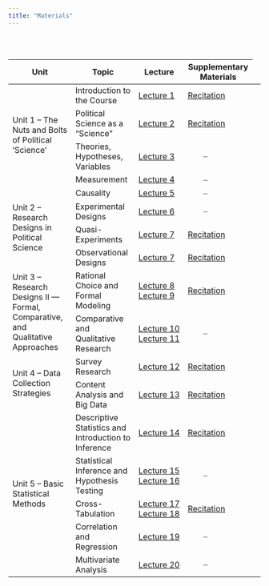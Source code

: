 ```yaml
---
title: "Materials"
---
```


```{=html}
<br>
<br>
<table class="custom-materials-table">
  <thead>
    <tr>
      <th>Unit</th>
      <th>Topic</th>
      <th>Lecture</th>
      <th>Supplementary Materials</th>
    </tr>
  </thead>
  <tbody>
    <tr id="introduction-to-the-course" class="unit-start">
      <td rowspan="4">Unit 1 – The Nuts and Bolts of Political ‘Science’</td>
      <td>Introduction to the Course</td>
      <td><a href="/lecture_slides/01_introduction/PS0700_2022_Course_Introduction.pdf" target="_blank">Lecture&nbsp;1</a></td>
      <td>
      <a href="/lecture_supplementary_materials/01_introduction/PS0700_2022_Recitation_Course_Introduction.pdf" target="_blank">Recitation</a></td>
      <td></td>
    </tr>
    <tr id="political-science-as-a-science" class="lecture-row">
      <td>Political Science as a “Science”</td>
      <td><a href="/lecture_slides/02_political_science_as_a_science/PS0700_2022_Political_Science_as_a_Science.pdf" target="_blank">Lecture 2</a></td>
      <td>
        <a href="/lecture_supplementary_materials/02_political_science_as_a_science/PS0700_2022_Recitation_Political_Science_as_a_Science.pdf" target="_blank">Recitation</a></td>
    <td></td>
    </tr>
    <tr id="theories-hypotheses-variables" class="lecture-row">
      <td>Theories, Hypotheses, Variables</td>
      <td><a href="/lecture_slides/03_theories_hypotheses_variables/PS0700_2022_Theories_Hypotheses_Variables.pdf" target="_blank">Lecture 3</a></td>
      <td>
  <span style="display: inline-block; margin-left: 1.75em;color: #888; font-size: 1.1em">&ndash;</span>
    </td>
      <td></td>
    </tr>
    <tr id="measurement" class="lecture-row">
      <td>Measurement</td>
      <td><a href="/lecture_slides/04_measurement/PS0700_2022_Measurement.pdf" target="_blank">Lecture 4</a></td>
      <td>
  <span style="display: inline-block; margin-left: 1.75em;color: #888; font-size: 1.1em">&ndash;</span>
    </td>
      <td></td>
    </tr>
    <tr id="causality" class="unit-start">
      <td rowspan="4">Unit 2 – Research Designs in Political Science</td>
      <td>Causality</td>
      <td><a href="/lecture_slides/05_causality/PS0700_2022_Causality.pdf" target="_blank">Lecture&nbsp;5</a></td>
     <td>
  <span style="display: inline-block; margin-left: 1.75em;color: #888; font-size: 1.1em">&ndash;</span>
    </td>
      <td></td>
    </tr>
    <tr id="experimental-designs" class="lecture-row">
      <td>Experimental Designs</td>
      <td><a href="/lecture_slides/06_experimental_designs/PS0700_2022_Experiments.pdf" target="_blank">Lecture&nbsp;6</a></td>
      <td>
  <span style="display: inline-block; margin-left: 1.75em;color: #888; font-size: 1.1em">&ndash;</span>
    </td>
      <td></td>
    </tr>
    <tr id="quasi-experiments" class="lecture-row">
      <td>Quasi-Experiments</td>
      <td><a href="/lecture_slides/07_quasi_experiments/PS0700_2022_Quasi_Experiments_and_Observational_Designs.pdf" target="_blank">Lecture&nbsp;7</a></td>
      <td>
        <a href="/lecture_supplementary_materials/07_quasi_experiments/PS0700_2022_Recitation_Quasi_Experiments_and_Observational_Designs.pdf" target="_blank">Recitation</a><br></td>
      <td></td>
    </tr>
    <tr id="observational-designs" class="lecture-row">
      <td>Observational Designs</td>
      <td><a href="/lecture_slides/08_observational_designs/PS0700_2022_Quasi_Experiments_and_Observational_Designs.pdf" target="_blank">Lecture&nbsp;7</a></td>
      <td>
        <a href="/lecture_supplementary_materials/08_observational_designs/PS0700_2022_Recitation_Quasi_Experiments_and_Observational_Designs.pdf" target="_blank">Recitation</a><br></td>
      <td></td>
    </tr>
    <tr id="rational-choice-and-formal-modeling" class="unit-start">
      <td rowspan="2">Unit 3 – Research Designs II — Formal, Comparative, and Qualitative Approaches</td>
      <td>Rational Choice and Formal Modeling</td>
      <td><a href="/lecture_slides/09_rational_choice_and_formal_modeling/PS0700_2022_Formal_and_Rational_Choice_Models_I.pdf" target="_blank">Lecture&nbsp;8</a><br>
      <a href="/lecture_slides/09_rational_choice_and_formal_modeling/PS0700_2022_Formal_and_Rational_Choice_Models_II.pdf" target="_blank">Lecture&nbsp;9</a></td>
      <td>
        <a href="/lecture_supplementary_materials/09_rational_choice_and_formal_modeling/PS0700_2022_Recitation_Rational_Choice_Models.pdf" target="_blank">Recitation</a><br></td>
      <td></td>
    </tr>
    <tr id="comparative-and-qualitative-research" class="lecture-row">
      <td>Comparative and Qualitative Research</td>
      <td><a href="/lecture_slides/10_comparative_and_qualitative_research/PS0700_2022_Qualitative_and_Comparative.pdf" target="_blank">Lecture&nbsp;10</a><br>
      <a href="/lecture_slides/10_comparative_and_qualitative_research/PS0700_2022_Qualitative_Data_Collection.pdf" target="_blank">Lecture&nbsp;11</a></td>
      <td>
  <span style="display: inline-block; margin-left: 1.75em;color: #888; font-size: 1.1em">&ndash;</span>
    </td>
      <td></td>
    </tr>
    <tr id="survey-research" class="unit-start">
      <td rowspan="2">Unit 4 – Data Collection Strategies</td>
      <td>Survey Research</td>
      <td><a href="/lecture_slides/11_survey_research/PS0700_2022_Surveys_and_Sampling.pdf" target="_blank">Lecture&nbsp;12</a></td>
      <td>
        <a href="/lecture_supplementary_materials/11_survey_research/PS0700_2022_Recitation_Survey_and_Big_Data.pdf" target="_blank">Recitation</a></td>
      <td></td>
    </tr>
    <tr id="content-analysis-and-big-data" class="lecture-row">
      <td>Content Analysis and Big Data</td>
      <td><a href="/lecture_slides/12_content_analysis_and_big_data/PS0700_2022_Content_Analysis_Big_Data.pdf" target="_blank">Lecture&nbsp;13</a></td>
      <td>
        <a href="/lecture_supplementary_materials/12_content_analysis_and_big_data/PS0700_2022_Recitation_Survey_and_Big_Data.pdf" target="_blank">Recitation</a></td>
      <td></td>
    </tr>
    <tr id="descriptive-statistics" class="unit-start">
      <td rowspan="5">Unit 5 – Basic Statistical Methods</td>
      <td>Descriptive Statistics and Introduction to Inference</td>
      <td><a href="/lecture_slides/13_descriptive_statistics/PS0700_2022_Descriptive_Statistics.pdf" target="_blank">Lecture&nbsp;14</a></td>
      <td>
        <a href="/lecture_supplementary_materials/13_descriptive_statistics/PS0700_2022_Recitation_Descriptive_Statistics.pdf" target="_blank">Recitation</a></td>
      <td></td>
    </tr>
    <tr id="statistical-inference" class="lecture-row">
      <td>Statistical Inference and Hypothesis Testing</td>
     <td><a href="/lecture_slides/14_statistical_inference/PS0700_2022_Statistical_Inference.pdf" target="_blank">Lecture&nbsp;15</a><br>
     <a href="/lecture_slides/14_statistical_inference/PS0700_2022_Hypothesis_Testing_and_T_Tests_R.pdf" target="_blank">Lecture&nbsp;16</a></td>
      <td>
  <span style="display: inline-block; margin-left: 1.75em;color: #888; font-size: 1.1em">&ndash;</span>
    </td>
      <td></td>
    </tr>
    <tr id="cross-tabulation" class="lecture-row">
      <td>Cross-Tabulation</td>
      <td><a href="/lecture_slides/15_cross_tabulation/PS0700_2022_Crosstabulation.pdf" target="_blank">Lecture&nbsp;17</a><br>
      <a href="/lecture_slides/15_cross_tabulation/PS0700_2022_Crosstabulation_ANES_Example.pdf" target="_blank">Lecture&nbsp;18</a></td>
      <td>
        <a href="/lecture_supplementary_materials/15_cross_tabulation/PS0700_2022_Recitation_R_Tutorial_Cross_Tabulation.pdf" target="_blank">Recitation</a></td>
      <td></td>
    </tr>
    <tr id="correlation-and-regression" class="lecture-row">
      <td>Correlation and Regression</td>
      <td><a href="/lecture_slides/16_correlation_and_regression/PS0700_2022_Regression.pdf" target="_blank">Lecture&nbsp;19</a></td>
      <td>
  <span style="display: inline-block; margin-left: 1.75em;color: #888; font-size: 1.1em">&ndash;</span>
    </td>
      <td></td>
    </tr>
    <tr id="multivariate-analysis" class="lecture-row">
      <td>Multivariate Analysis</td>
<td><a href="/lecture_slides/17_multivariate_analysis/PS0700_2022_Multivariate_Analysis.pdf" target="_blank">Lecture&nbsp;20</a></td>
      <td>
  <span style="display: inline-block; margin-left: 1.75em;color: #888; font-size: 1.1em">&ndash;</span>
    </td>
      <td></td>
    </tr>
  </tbody>
</table>
<script>
  window.addEventListener("DOMContentLoaded", function () {
    const hash = window.location.hash;

    if (hash) {
      setTimeout(() => {
        const target = document.querySelector(hash);

        // Accept either lecture-row or unit-start targets
        if (target && (target.classList.contains("lecture-row") || target.classList.contains("unit-start"))) {
          target.classList.add("highlight");

          if (target.classList.contains("unit-start")) {
            target.classList.add("unit-highlight");
          }

          setTimeout(() => {
            target.classList.remove("highlight");
            target.classList.remove("unit-highlight");
          }, 3000);

          history.replaceState(null, null, window.location.pathname);
        }
      }, 100);
    }
  });
</script>

```